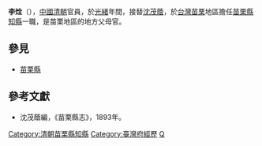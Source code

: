 '''李烇'''（{{bd|？||？||}}），[[中國|中國]][[清朝|清朝]]官員，於[[光緒|光緒]]年間，接替[[沈茂蔭|沈茂蔭]]，於[[台灣|台灣]][[苗栗縣|苗栗]]地區擔任[[苗栗縣_(清朝)|苗栗縣]][[知縣|知縣]]一職，是苗栗地區的地方父母官。
{{start box}}
{{s-before|[[沈茂蔭|沈茂蔭]]}}
{{s-title|[[苗栗縣|苗栗縣]][[知縣|知縣]]|[[光緒|光緒]]年間上任}}
{{s-after|[[]]}}
{{s-before|[[陳世烈|陳世烈]]}}
{{s-title|[[台灣府經歷|台灣府經歷]]|1889年上任}}
{{s-after|[[林桂芬|林桂芬]]}}
{{end box}}

==參見==
*[[苗栗縣|苗栗縣]]

==參考文獻==
*沈茂蔭編，《苗栗縣志》，1893年。

{{DEFAULTSORT:Li李烇}}
[[Category:清朝苗栗縣知縣|Category:清朝苗栗縣知縣]]
[[Category:臺灣府經歷|Category:臺灣府經歷]]
[[Category:李姓|Q]]